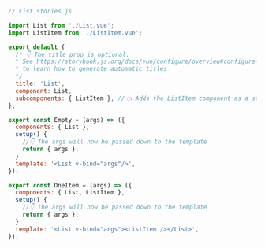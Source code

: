 ```js
// List.stories.js

import List from './List.vue';
import ListItem from './ListItem.vue';

export default {
  /* 👇 The title prop is optional.
  * See https://storybook.js.org/docs/vue/configure/overview#configure-story-loading
  * to learn how to generate automatic titles
  */
  title: 'List',
  component: List,
  subcomponents: { ListItem }, //👈 Adds the ListItem component as a subcomponent
};

export const Empty = (args) => ({
  components: { List },
  setup() {
    //👇 The args will now be passed down to the template
    return { args };
  }
  template: '<List v-bind="args"/>',
});

export const OneItem = (args) => ({
  components: { List, ListItem },
  setup() {
    //👇 The args will now be passed down to the template
    return { args };
  }
  template: '<List v-bind="args"><ListItem /></List>',
});
```